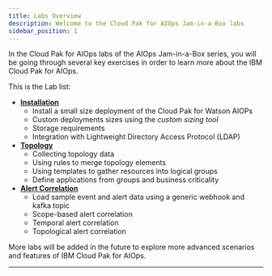 ```yaml
---
title: Labs Overview
description: Welcome to the Cloud Pak for AIOps Jam-in-a-Box labs
sidebar_position: 1
---
```


In the Cloud Pak for AIOps labs of the AIOps Jam-in-a-Box series, you will be going through
several key exercises in order to learn more about the IBM Cloud Pak for AIOps.

This is the Lab list:

- [**Installation**](../install-lab/1-introduction/index.mdx)
  - Install a small size deployment of the Cloud Pak for Watson AIOPs
  - Custom deployments sizes using the _custom sizing tool_
  - Storage requirements
  - Integration with Lightweight Directory Access Protocol (LDAP)
- [**Topology**](../topology-lab/1-introduction/index.mdx)
  - Collecting topology data
  - Using rules to merge topology elements
  - Using templates to gather resources into logical groups
  - Define applications from groups and business criticality
- [**Alert Correlation**](../alert-correlation-lab/1-introduction/index.mdx)
  - Load sample event and alert data using a generic webhook and kafka topic
  - Scope-based alert correlation
  - Temporal alert correlation
  - Topological alert correlation

More labs will be added in the future to explore more advanced scenarios and
features of IBM Cloud Pak for AIOps.
      
---
